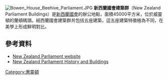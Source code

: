 [[File:Bowen_House_Beehive_Parliament.JPG|thumb]]
'''新西蘭國會建築群'''（New Zealand Parliament Buildings）是[[新西蘭國會|新西蘭國會]]的辦公地點，面積45000平方米，位於威靈頓的蘭頓碼頭。紐西蘭國會建築群共包括五座建築，這五座建築特徵極為不同，在美學上形成鮮明對比。

== 參考資料 ==
{{Commons category|New Zealand Parliament Buildings}}
*[http://www.parliament.nz New Zealand Parliament website] {{Wayback|url=http://www.parliament.nz/ |date=20200401052022 }}
*[http://www.parliament.nz/en-NZ/HstBldgs/ New Zealand Parliament History and Buildings]
{{coord|-41.2780|174.7768|display=title|format=dms}}
[[Category:惠靈頓|Category:惠靈頓]]